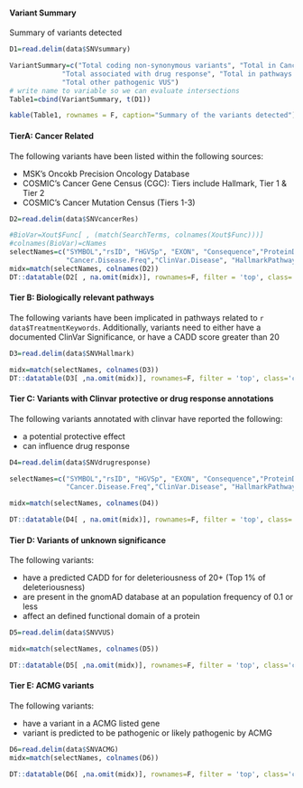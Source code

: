 #### Variant Summary

Summary of variants detected

```r
D1=read.delim(data$SNVsummary)

VariantSummary=c("Total coding non-synonymous variants", "Total in Cancer Gene Census",
             "Total associated with drug response", "Total in pathways of interest",
             "Total other pathogenic VUS")
# write name to variable so we can evaluate intersections
Table1=cbind(VariantSummary, t(D1))

kable(Table1, rownames = F, caption="Summary of the variants detected")
```

#### TierA: Cancer Related

The following variants have been listed within the following sources:

* MSK's Oncokb Precision Oncology Database
* COSMIC's Cancer Gene Census (CGC): Tiers include Hallmark, Tier 1 & Tier 2 
* COSMIC's Cancer Mutation Census (Tiers 1-3) 

```r
D2=read.delim(data$SNVcancerRes)

#BioVar=Xout$Func[ , (match(SearchTerms, colnames(Xout$Func)))]
#colnames(BioVar)=cNames
selectNames=c("SYMBOL","rsID", "HGVSp",	"EXON",	"Consequence","ProteinDomain",
              "Cancer.Disease.Freq","ClinVar.Disease", "HallmarkPathways","UserGeneList","CMC.Oncogene","gnomAD.AF","VAF",	 "ClinVar.Sig","CADD", "PolyPhen", "Genotype", "Depth", "CHROM",	"POS","HGVSc",  "MGRB.AF","CancerGeneCensus.Tier","CancerMutationCensus.Tier" )
midx=match(selectNames, colnames(D2))
DT::datatable(D2[ , na.omit(midx)], rownames=F, filter = 'top', class='cell-border stripe',extensions="Buttons", options=list(dom="Bfrtip",scoller = TRUE, pageLength = 5,  buttons=c(I('colvis'),'csv', 'excel'), columnDefs = list(list(visible=FALSE, targets=c(13: length(na.omit(midx))-1)))))
```


#### Tier B: Biologically relevant pathways

The following variants have been implicated in pathways related to `r data$TreatmentKeywords`.
Additionally, variants need to either have a documented ClinVar Significance, or have a CADD score greater than 20

```r
D3=read.delim(data$SNVHallmark)

midx=match(selectNames, colnames(D3))
DT::datatable(D3[ ,na.omit(midx)], rownames=F, filter = 'top', class='cell-border stripe',extensions="Buttons", options=list(dom="Bfrtip",scoller = TRUE, pageLength = 10,  buttons=c(I('colvis'),'csv', 'excel'), columnDefs = list(list(visible=FALSE, targets=c(11: length(na.omit(midx))-1)))))

```

#### Tier C: Variants with Clinvar protective or drug response annotations

The following variants annotated with clinvar have reported the following:

* a potential protective effect
* can influence drug response

```r
D4=read.delim(data$SNVdrugresponse)

selectNames=c("SYMBOL","rsID", "HGVSp",	"EXON",	"Consequence","ProteinDomain","CADD", "PolyPhen", "gnomAD.AF", "CancerGeneCensus.Tier",
              "Cancer.Disease.Freq","ClinVar.Disease", "HallmarkPathways","UserGeneList", "VAF",  "ClinVar.Sig","Genotype", "Depth", "CHROM",	"POS","HGVSc","CancerMutationCensus.Tier" , "MGRB.AF" )

midx=match(selectNames, colnames(D4))

DT::datatable(D4[ , na.omit(midx)], rownames=F, filter = 'top', class='cell-border stripe',extensions="Buttons", options=list(dom="Bfrtip",scoller = TRUE, pageLength = 5,  buttons=c(I('colvis'),'csv', 'excel'), columnDefs = list(list(visible=FALSE, targets=c(12:length(na.omit(midx))-1)))))
```

#### Tier D: Variants of unknown significance

The following variants:

* have a predicted CADD for for deleteriousness of 20+ (Top 1\% of deleteriousness)
* are present in the gnomAD database at an population frequency of 0.1 or less
* affect an defined functional domain of a protein

```r
D5=read.delim(data$SNVVUS)

midx=match(selectNames, colnames(D5))

DT::datatable(D5[ ,na.omit(midx)], rownames=F, filter = 'top', class='cell-border stripe',extensions="Buttons", options=list(dom="Bfrtip",scoller = TRUE, pageLength = 5,  buttons=c(I('colvis'),'csv', 'excel'), columnDefs = list(list(visible=FALSE, targets=c(12:length(na.omit(midx))-1)))))
```

#### Tier E: ACMG variants

The following variants:

* have a variant in a ACMG listed gene 
* variant is predicted to be pathogenic or likely pathogenic by ACMG

```r
D6=read.delim(data$SNVACMG)
midx=match(selectNames, colnames(D6))

DT::datatable(D6[ ,na.omit(midx)], rownames=F, filter = 'top', class='cell-border stripe',extensions="Buttons", options=list(dom="Bfrtip",scoller = TRUE, pageLength = 5,  buttons=c(I('colvis'),'csv', 'excel'), columnDefs = list(list(visible=FALSE, targets=c(12:length(na.omit(midx))-1)))))
```



